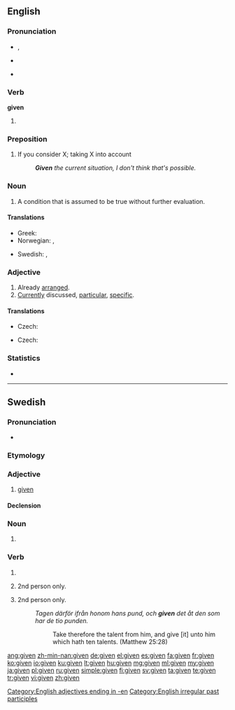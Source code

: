 ==English==

===Pronunciation===
* {{IPA|/ˈɡɪvən/}}, {{SAMPA|/'gIv@n/}}
* {{audio|En-us-given.ogg|Audio (US)}}
*: {{rhymes|ɪvən}}
* {{hyphenation|giv|en}}

===Verb===
'''given'''

# {{past participle of|[[give]]}}

===Preposition===
{{en-prep}}

# If you consider X; taking X into account
#: '''''Given''' the current situation, I don't think that's possible.''

===Noun===
{{en-noun}}

# A condition that is assumed to be true without further evaluation.

====Translations====
{{trans-top|condition assumed to be true}}
* Greek: {{t|el|δεδομένο|n|tr=dedoméno}}
* Norwegian: {{t|no|gitt}}, {{t|no|forutsetning|c}}
{{trans-mid}}
* Swedish: {{t+|sv|given|c}}, {{t-|sv|givet|n}}
{{trans-bottom}}

===Adjective===
{{en-adj}}

# Already [[arranged]].
# [[currently|Currently]] discussed, [[particular]], [[specific]].

====Translations====
{{trans-top|Already arranged}}
* Czech: {{t-|cs|daný|m}}
{{trans-mid}}
{{trans-bottom}}

{{trans-top|Currently discussed}}
* Czech: {{t-|cs|daný|m}}
{{trans-mid}}
{{trans-bottom}}

===Statistics===
* {{rank|home|whose|words|236|given|hands|turned|taken}}

[[Category:English adjectives ending in -en]]
[[Category:English irregular past participles]]

----

==Swedish==

===Pronunciation===
* {{audio|Sv-given.ogg|audio}}

===Etymology===
{{sv-verb-form-pastpart|ge}}

===Adjective===
{{infl|sv|adjective}}

# [[#English|given]]

====Declension====
{{sv-adj-pastpart|en-stem=giv}}

===Noun===
{{infl|sv|noun form}}

# {{sv-noun-form-def|giv}}

===Verb===
{{infl|sv|verb form}}

# {{sv-verb-form-pastpart|ge}}
# {{sv-verb-form-pre|ge|plural of=ger}} 2nd person only.
# {{sv-verb-form-imp|ge|plural of=ge}} 2nd person only.
#: ''Tagen därför ifrån honom hans pund, och '''given''' det åt den som har de tio punden.''
#:: Take therefore the talent from him, and give [it] unto him which hath ten talents. (Matthew 25:28)

[[ang:given]]
[[zh-min-nan:given]]
[[de:given]]
[[el:given]]
[[es:given]]
[[fa:given]]
[[fr:given]]
[[ko:given]]
[[io:given]]
[[ku:given]]
[[lt:given]]
[[hu:given]]
[[mg:given]]
[[ml:given]]
[[my:given]]
[[ja:given]]
[[pl:given]]
[[ru:given]]
[[simple:given]]
[[fi:given]]
[[sv:given]]
[[ta:given]]
[[te:given]]
[[tr:given]]
[[vi:given]]
[[zh:given]]